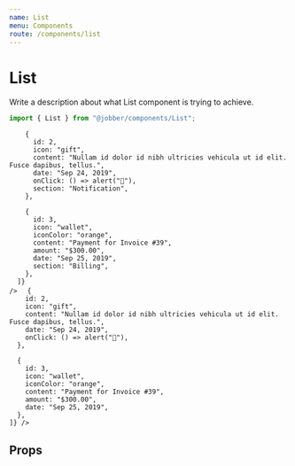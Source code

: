```yaml
---
name: List
menu: Components
route: /components/list
---
```



# List

<ComponentStatus stage="pre" responsive="no" accessible="no" />

Write a description about what List component is trying to achieve.

```ts
import { List } from "@jobber/components/List";
```

<Playground>
  <Card>
    <List
      sectioned={true}
      items={[
        {
          id: 1,
          icon: "checkmark",
          iconColor: "green",
          title: "Jordan Yeo completed a visit",
          content: ["Build a deck", "Fa la la la la"],
          date: "Sep 24, 2019",
          href: "#",
          isActive: true,
          section: "Notification",
        },

        {
          id: 2,
          icon: "gift",
          content: "Nullam id dolor id nibh ultricies vehicula ut id elit. Fusce dapibus, tellus.",
          date: "Sep 24, 2019",
          onClick: () => alert("🚀"),
          section: "Notification",
        },

        {
          id: 3,
          icon: "wallet",
          iconColor: "orange",
          content: "Payment for Invoice #39",
          amount: "$300.00",
          date: "Sep 25, 2019",
          section: "Billing",
        },
      ]}
    />

  </Card>
</Playground>

<Playground>
  <Card>
    <List items={[
      {
        id: 1,
        icon: "checkmark",
        iconColor: "green",
        title: "Jordan Yeo completed a visit",
        content: "Build a deck",
        date: "Sep 24, 2019",
        href: "#",
        isActive: true,
      },

      {
        id: 2,
        icon: "gift",
        content: "Nullam id dolor id nibh ultricies vehicula ut id elit. Fusce dapibus, tellus.",
        date: "Sep 24, 2019",
        onClick: () => alert("🚀"),
      },

      {
        id: 3,
        icon: "wallet",
        iconColor: "orange",
        content: "Payment for Invoice #39",
        amount: "$300.00",
        date: "Sep 25, 2019",
      },
    ]} />

  </Card>
</Playground>

## Props

<Props of={List} />
